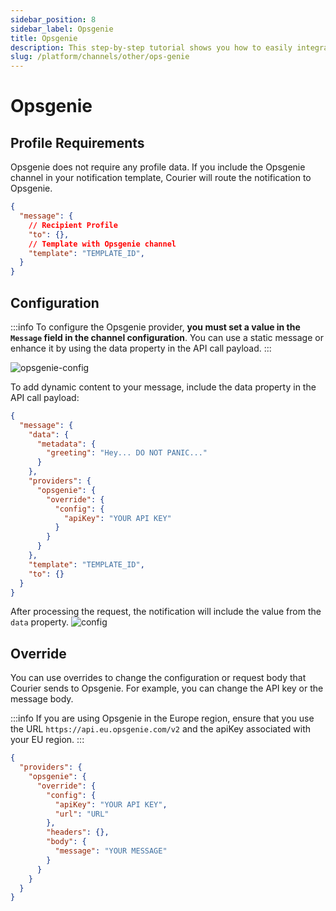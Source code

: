 ```yaml
---
sidebar_position: 8
sidebar_label: Opsgenie
title: Opsgenie
description: This step-by-step tutorial shows you how to easily integrate Opsgenie's API to send alerts.
slug: /platform/channels/other/ops-genie
---
```


# Opsgenie

## Profile Requirements

Opsgenie does not require any profile data. If you include the Opsgenie channel in your notification template, Courier will route the notification to Opsgenie.

```json
{
  "message": {
    // Recipient Profile
    "to": {},
    // Template with Opsgenie channel
    "template": "TEMPLATE_ID",
  }
}
```

## Configuration

:::info
To configure the Opsgenie provider, **you must set a value in the `Message` field in the channel configuration**. You can use a static message or enhance it by using the data property in the API call payload.
:::

![opsgenie-config](../../assets/platform/channels/opsgenie-channel-configuration.png)

To add dynamic content to your message, include the data property in the API call payload:

```json
{
  "message": {
    "data": {
      "metadata": {
        "greeting": "Hey... DO NOT PANIC..."
      }
    },
    "providers": {
      "opsgenie": {
        "override": {
          "config": {
            "apiKey": "YOUR API KEY"
          }
        }
      }
    },
    "template": "TEMPLATE_ID",
    "to": {}
  }
}
```

After processing the request, the notification will include the value from the `data` property.
![config](../../assets/platform/channels/opsgenie-resulting-notification.png)

## Override

You can use overrides to change the configuration or request body that Courier sends to Opsgenie. For example, you can change the API key or the message body.

:::info
If you are using Opsgenie in the Europe region, ensure that you use the URL `https://api.eu.opsgenie.com/v2` and the apiKey associated with your EU region.
:::

```json title=Provider Overrides for Opsgenie
{
  "providers": {
    "opsgenie": {
      "override": {
        "config": {
          "apiKey": "YOUR API KEY",
          "url": "URL"
        },
        "headers": {},
        "body": {
          "message": "YOUR MESSAGE"
        }
      }
    }
  }
}
```
